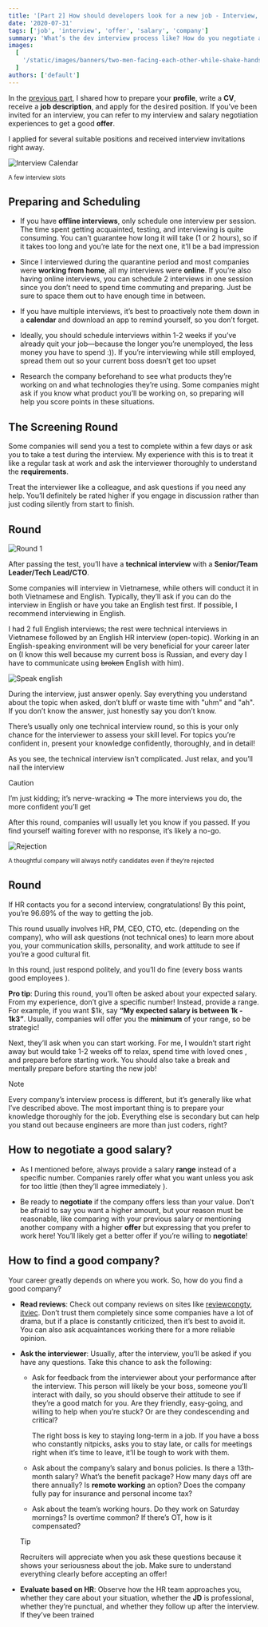 ```yaml
---
title: '[Part 2] How should developers look for a new job - Interview, negotiate, and find a good company'
date: '2020-07-31'
tags: ['job', 'interview', 'offer', 'salary', 'company']
summary: 'What’s the dev interview process like? How do you negotiate a good salary and find the right company to grow your career...'
images:
  [
    '/static/images/banners/two-men-facing-each-other-while-shake-hands-and-smiling__officestock__NbtIDoFKGO8.jpeg',
  ]
authors: ['default']
---
```


In the [previous part](/blog/how-should-developers-looking-for-a-job-part-1), I shared how to prepare your **profile**, write a **CV**, receive a **job description**, and apply for the desired position. If you’ve been invited for an interview, you can refer to my interview and salary negotiation experiences to get a good **offer**.

I applied for several suitable positions and received interview invitations right away.

![Interview Calendar](/static/images/interview-calendar.png)

<div style={{ textAlign: 'center' }}>
  <small>A few interview slots</small>
</div>

## Preparing and Scheduling

- If you have **offline interviews**, only schedule one interview per session. The time spent getting acquainted, testing, and interviewing is quite consuming. You can't guarantee how long it will take (1 or 2 hours), so if it takes too long and you’re late for the next one, it’ll be a bad impression <Twemoji emoji="grinning-face-with-sweat" />

- Since I interviewed during the quarantine period and most companies were **working from home**, all my interviews were **online**. If you’re also having online interviews, you can schedule 2 interviews in one session since you don’t need to spend time commuting and preparing. Just be sure to space them out to have enough time in between.

- If you have multiple interviews, it’s best to proactively note them down in a **calendar** and download an app to remind yourself, so you don’t forget.

- Ideally, you should schedule interviews within 1-2 weeks if you’ve already quit your job—because the longer you’re unemployed, the less money you have to spend :)). If you’re interviewing while still employed, spread them out so your current boss doesn’t get too upset <Twemoji emoji="grinning-face-with-sweat" />

- Research the company beforehand to see what products they’re working on and what technologies they’re using. Some companies might ask if you know what product you’ll be working on, so preparing will help you score points in these situations.

## The Screening Round

Some companies will send you a test to complete within a few days or ask you to take a test during the interview. My experience with this is to treat it like a regular task at work and ask the interviewer thoroughly to understand the **requirements**.

Treat the interviewer like a colleague, and ask questions if you need any help. You’ll definitely be rated higher if you engage in discussion rather than just coding silently from start to finish.

## Round <Twemoji emoji="keycap-1" size="base" />

![Round 1](/static/images/round1.jpg)

After passing the test, you’ll have a **technical interview** with a **Senior/Team Leader/Tech Lead/CTO**.

Some companies will interview in Vietnamese, while others will conduct it in both Vietnamese and English. Typically, they’ll ask if you can do the interview in English or have you take an English test first. If possible, I recommend interviewing in English.

I had 2 full English interviews; the rest were technical interviews in Vietnamese followed by an English HR interview (open-topic). Working in an English-speaking environment will be very beneficial for your career later on
(I know this well because my current boss is Russian, and every day I have to communicate using ~~broken~~ English with him).

![Speak english](/static/images/english.jpg)

During the interview, just answer openly. Say everything you understand about the topic when asked, don’t bluff or waste time with "uhm" and "ah". If you don’t know the answer, just honestly say you don’t know.

There’s usually only one technical interview round, so this is your only chance for the interviewer to assess your skill level. For topics you’re confident in, present your knowledge confidently, thoroughly, and in detail!

As you see, the technical interview isn’t complicated. Just relax, and you’ll nail the interview <Twemoji emoji="clapping-hands" /><Twemoji emoji="clapping-hands" />

> [!CAUTION]
> I’m just kidding; it’s nerve-wracking <Twemoji emoji="grinning-face-with-sweat" /> => The more interviews you do, the more confident you’ll get <Twemoji emoji="smiling-face-with-sunglasses" />

After this round, companies will usually let you know if you passed. If you find yourself waiting forever with no response, it’s likely a no-go.

![Rejection](/static/images/reject.png)

<div style={{ textAlign: 'center' }}>
  <small>A thoughtful company will always notify candidates even if they’re rejected</small>
</div>

## Round <Twemoji emoji="keycap-2" size="base" />

If HR contacts you for a second interview, congratulations! By this point, you’re 96.69% of the way to getting the job.

This round usually involves HR, PM, CEO, CTO, etc. (depending on the company), who will ask questions (not technical ones) to learn more about you, your communication skills, personality, and work attitude to see if you’re a good cultural fit.

In this round, just respond politely, and you’ll do fine (every boss wants good employees <Twemoji emoji="grinning-face-with-sweat" />).

<Twemoji emoji="glowing-star" /> **Pro tip**: During this round, you’ll often be asked about your
expected salary. From my experience, don’t give a specific number! Instead, provide a range. For
example, if you want $1k, say **“My expected salary is between 1k - 1k3”**. Usually, companies will
offer you the **minimum** of your range, so be strategic!

Next, they’ll ask when you can start working. For me, I wouldn’t start right away but would take 1-2 weeks off to relax, spend time with loved ones <Twemoji emoji="beaming-face-with-smiling-eyes" />, and prepare before starting work. You should also take a break and mentally prepare before starting the new job!

> [!NOTE]
> Every company’s interview process is different, but it’s generally like what I’ve described above. The most important thing is to prepare your knowledge thoroughly for the job. Everything else is secondary but can help you stand out because engineers are more than just coders, right? <Twemoji emoji="beaming-face-with-smiling-eyes" />

## How to negotiate a good salary?

- As I mentioned before, always provide a salary **range** instead of a specific number. Companies rarely offer what you want unless you ask for too little (then they’ll agree immediately <Twemoji emoji="grinning-face-with-sweat" />).

- Be ready to **negotiate** if the company offers less than your value. Don’t be afraid to say you want a higher amount, but your reason must be reasonable, like comparing with your previous salary or mentioning another company with a higher **offer** but expressing that you prefer to work here! You’ll likely get a better offer if you’re willing to **negotiate**!

## How to find a good company?

Your career greatly depends on where you work. So, how do you find a good company?

- **Read reviews**: Check out company reviews on sites like [reviewcongty](https://reviewcongty.com/), [itviec](https://itviec.com/). Don’t trust them completely since some companies have a lot of drama, but if a place is constantly criticized, then it’s best to avoid it. You can also ask acquaintances working there for a more reliable opinion.

- **Ask the interviewer**: Usually, after the interview, you’ll be asked if you have any questions. Take this chance to ask the following:

  - Ask for feedback from the interviewer about your performance after the interview. This person will likely be your boss, someone you’ll interact with daily, so you should observe their attitude to see if they’re a good match for you. Are they friendly, easy-going, and willing to help when you’re stuck? Or are they condescending and critical?

    The right boss is key to staying long-term in a job. If you have a boss who constantly nitpicks, asks you to stay late, or calls for meetings right when it’s time to leave, it’ll be tough to work with them.

  - Ask about the company’s salary and bonus policies. Is there a 13th-month salary? What’s the benefit package? How many days off are there annually? Is **remote working** an option? Does the company fully pay for insurance and personal income tax?

  - Ask about the team’s working hours. Do they work on Saturday mornings? Is overtime common? If there’s OT, how is it compensated?

  > [!TIP]
  > Recruiters will appreciate when you ask these questions because it shows your seriousness about the job. Make sure to understand everything clearly before accepting an offer!

- **Evaluate based on HR**: Observe how the HR team approaches you, whether they care about your situation, whether the **JD** is professional, whether they’re punctual, and whether they follow up after the interview. If they’ve been trained
